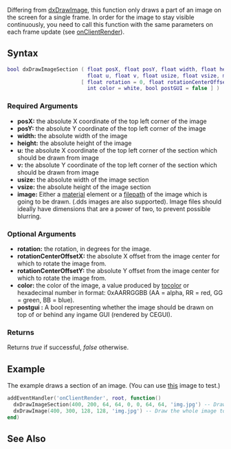  
{{Client function}} 
Differing from [[/dxDrawImage.md|dxDrawImage]], this function only draws a part of an image on the screen for a single frame. In order for the image to stay visible continuously, you need to call this function with the same parameters on each frame update (see [[/onClientRender.md|onClientRender]]).

==Syntax==
<syntaxhighlight lang="lua">
bool dxDrawImageSection ( float posX, float posY, float width, float height,
                          float u, float v, float usize, float vsize, mixed image,
                        [ float rotation = 0, float rotationCenterOffsetX = 0, float rotationCenterOffsetY = 0,
                          int color = white, bool postGUI = false ] )
</syntaxhighlight>

===Required Arguments===
*'''posX:''' the absolute X coordinate of the top left corner of the image
*'''posY:''' the absolute Y coordinate of the top left corner of the image
*'''width:''' the absolute width of the image
*'''height:''' the absolute height of the image
*'''u:''' the absolute X coordinate of the top left corner of the section which should be drawn from image
*'''v:''' the absolute Y coordinate of the top left corner of the section which should be drawn from image
*'''usize:''' the absolute width of the image section
*'''vsize:''' the absolute height of the image section
*'''image:''' Either a [[/material.md|material]] element or a [[/filepath.md|filepath]] of the image which is going to be drawn. (.dds images are also supported). Image files should ideally have dimensions that are a power of two, to prevent possible blurring.

===Optional Arguments===
*'''rotation:''' the rotation, in degrees for the image.
*'''rotationCenterOffsetX:''' the absolute X offset from the image center for which to rotate the image from.
*'''rotationCenterOffsetY:''' the absolute Y offset from the image center for which to rotate the image from.
*'''color:''' the color of the image, a value produced by [[/tocolor.md|tocolor]] or hexadecimal number in format: 0xAARRGGBB (AA = alpha, RR = red, GG = green, BB = blue).
*'''postgui :''' A bool representing whether the image should be drawn on top of or behind any ingame GUI (rendered by CEGUI).

===Returns===
Returns ''true'' if successful, ''false'' otherwise.

==Example== 
The example draws a section of an image. (You can use [http://i1325.photobucket.com/albums/u630/Tourmalinelisa2/128x128.jpg this] image to test.)
<syntaxhighlight lang="lua">
addEventHandler('onClientRender', root, function()
  dxDrawImageSection(400, 200, 64, 64, 0, 0, 64, 64, 'img.jpg') -- Draw a certain section
  dxDrawImage(400, 300, 128, 128, 'img.jpg') -- Draw the whole image to be able to identify the difference
end)
</syntaxhighlight>

==See Also==
{{Drawing_functions}}